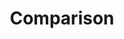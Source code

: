 ---
title: Comparison
description: "Comparison with other platforms"
icon: 'arrows-turn-to-dots'
---